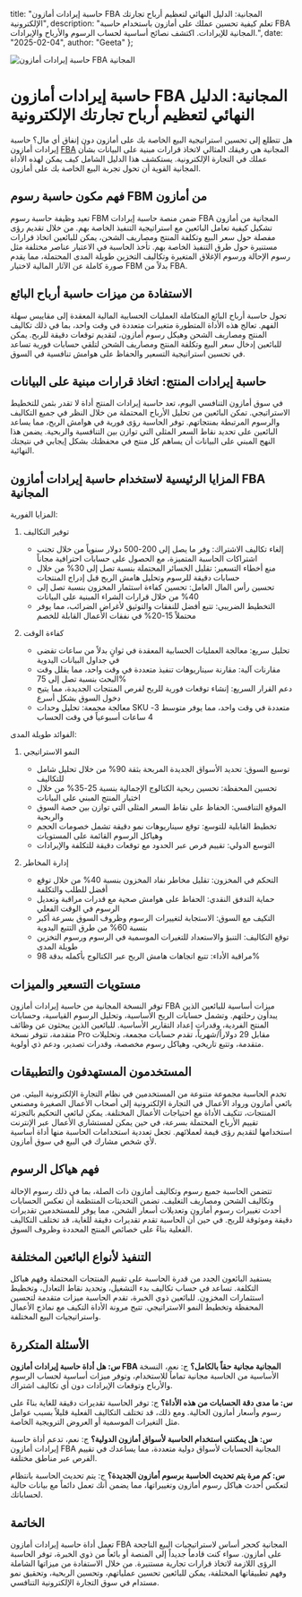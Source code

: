   title: "حاسبة إيرادات أمازون FBA المجانية: الدليل النهائي لتعظيم أرباح تجارتك الإلكترونية",
  description: "تعلم كيفية تحسين عملك على أمازون باستخدام حاسبة FBA المجانية للإيرادات. اكتشف نصائح أساسية لحساب الرسوم والأرباح والإيرادات.",
  date: "2025-02-04",
  author: "Geeta"
};

![حاسبة إيرادات أمازون FBA المجانية](/images/blog/amazon-fba--revenue-calculator-free.jpeg)

# حاسبة إيرادات أمازون FBA المجانية: الدليل النهائي لتعظيم أرباح تجارتك الإلكترونية

هل تتطلع إلى تحسين استراتيجية البيع الخاصة بك على أمازون دون إنفاق أي مال؟ حاسبة إيرادات أمازون [FBA](https://www.revns.com/tools/amazon-fbm-calculator) المجانية هي رفيقك المثالي لاتخاذ قرارات مبنية على البيانات بشأن عملك في التجارة الإلكترونية. يستكشف هذا الدليل الشامل كيف يمكن لهذه الأداة المجانية القوية أن تحول تجربة البيع الخاصة بك على أمازون.

## فهم مكون حاسبة رسوم FBM من أمازون

تعيد وظيفة حاسبة رسوم FBM ضمن منصة حاسبة إيرادات FBA المجانية من أمازون تشكيل كيفية تعامل البائعين مع استراتيجية التنفيذ الخاصة بهم. من خلال تقديم رؤى مفصلة حول سعر البيع وتكلفة المنتج ومصاريف الشحن، يمكن للبائعين اتخاذ قرارات مستنيرة حول طرق التنفيذ الخاصة بهم. تأخذ الحاسبة في الاعتبار عناصر مختلفة مثل رسوم الإحالة ورسوم الإغلاق المتغيرة وتكاليف التخزين طويلة المدى المحتملة، مما يقدم صورة كاملة عن الآثار المالية لاختيار FBM بدلاً من FBA.

## الاستفادة من ميزات حاسبة أرباح البائع

تحول حاسبة أرباح البائع المتكاملة العمليات الحسابية المالية المعقدة إلى مقاييس سهلة الفهم. تعالج هذه الأداة المتطورة متغيرات متعددة في وقت واحد، بما في ذلك تكاليف المنتج ومصاريف الشحن وهيكل رسوم أمازون، لتقديم توقعات دقيقة للربح. يمكن للبائعين إدخال سعر البيع وتكلفة المنتج ومصاريف الشحن لتلقي حسابات فورية تساعد في تحسين استراتيجية التسعير والحفاظ على هوامش تنافسية في السوق.

## حاسبة إيرادات المنتج: اتخاذ قرارات مبنية على البيانات

في سوق أمازون التنافسي اليوم، تعد حاسبة إيرادات المنتج أداة لا تقدر بثمن للتخطيط الاستراتيجي. تمكن البائعين من تحليل الأرباح المحتملة من خلال النظر في جميع التكاليف والرسوم المرتبطة بمنتجاتهم. توفر الحاسبة رؤى فورية في هوامش الربح، مما يساعد البائعين على تحديد نقاط السعر المثلى التي توازن بين التنافسية والربحية. يضمن هذا النهج المبني على البيانات أن يساهم كل منتج في محفظتك بشكل إيجابي في نتيجتك النهائية.

## المزايا الرئيسية لاستخدام حاسبة إيرادات أمازون FBA المجانية

المزايا الفورية:
1. توفير التكاليف
   - إلغاء تكاليف الاشتراك: وفر ما يصل إلى 200-500 دولار سنوياً من خلال تجنب اشتراكات الحاسبة المتميزة، مع الحصول على حسابات احترافية مجاناً
   - منع أخطاء التسعير: تقليل الخسائر المحتملة بنسبة تصل إلى 30% من خلال حسابات دقيقة للرسوم وتحليل هامش الربح قبل إدراج المنتجات
   - تحسين رأس المال العامل: تحسين كفاءة استثمار المخزون بنسبة تصل إلى 40% من خلال قرارات الشراء المبنية على البيانات
   - التخطيط الضريبي: تتبع أفضل للنفقات والتوثيق لأغراض الضرائب، مما يوفر محتملاً 15-20% في نفقات الأعمال القابلة للخصم

2. كفاءة الوقت
   - تحليل سريع: معالجة العمليات الحسابية المعقدة في ثوانٍ بدلاً من ساعات تقضى في جداول البيانات اليدوية
   - مقارنات آلية: مقارنة سيناريوهات تنفيذ متعددة في وقت واحد، مما يقلل وقت البحث بنسبة تصل إلى 75%
   - دعم القرار السريع: إنشاء توقعات فورية للربح لفرص المنتجات الجديدة، مما يتيح دخول السوق بشكل أسرع
   - معالجة مجمعة: تحليل وحدات SKU متعددة في وقت واحد، مما يوفر متوسط 3-4 ساعات أسبوعياً في وقت الحساب

الفوائد طويلة المدى:
1. النمو الاستراتيجي
   - توسيع السوق: تحديد الأسواق الجديدة المربحة بثقة 90% من خلال تحليل شامل للتكاليف
   - تحسين المحفظة: تحسين ربحية الكتالوج الإجمالية بنسبة 25-35% من خلال اختيار المنتج المبني على البيانات
   - الموقع التنافسي: الحفاظ على نقاط السعر المثلى التي توازن بين حصة السوق والربحية
   - تخطيط القابلية للتوسع: توقع سيناريوهات نمو دقيقة تشمل خصومات الحجم وهياكل الرسوم القائمة على المستويات
   - التوسع الدولي: تقييم فرص عبر الحدود مع توقعات دقيقة للتكلفة والإيرادات

2. إدارة المخاطر
   - التحكم في المخزون: تقليل مخاطر نفاد المخزون بنسبة 40% من خلال توقع أفضل للطلب والتكلفة
   - حماية التدفق النقدي: الحفاظ على هوامش صحية مع قدرات مراقبة وتعديل الرسوم في الوقت الفعلي
   - التكيف مع السوق: الاستجابة لتغييرات الرسوم وظروف السوق بسرعة أكبر بنسبة 60% من طرق التتبع اليدوية
   - توقع التكاليف: التنبؤ والاستعداد للتغيرات الموسمية في الرسوم ورسوم التخزين طويلة المدى
   - مراقبة الأداء: تتبع اتجاهات هامش الربح عبر الكتالوج بأكمله بدقة 98%

## مستويات التسعير والميزات

توفر النسخة المجانية من حاسبة إيرادات أمازون FBA ميزات أساسية للبائعين الذين يبدأون رحلتهم. وتشمل حسابات الربح الأساسية، وتحليل الرسوم القياسية، وحسابات المنتج الفردية، وقدرات إعداد التقارير الأساسية. للبائعين الذين يبحثون عن وظائف متقدمة، تتوفر نسخة Pro مقابل 29 دولاراً/شهرياً، تقدم حسابات مجمعة، وتحليلات متقدمة، وتتبع تاريخي، وهياكل رسوم مخصصة، وقدرات تصدير، ودعم ذي أولوية.

## المستخدمون المستهدفون والتطبيقات

تخدم الحاسبة مجموعة متنوعة من المستخدمين في نظام التجارة الإلكترونية البيئي. من بائعي أمازون ورواد الأعمال في التجارة الإلكترونية إلى أصحاب الأعمال الصغيرة ومصنعي المنتجات، تتكيف الأداة مع احتياجات الأعمال المختلفة. يمكن لبائعي التحكيم بالتجزئة تقييم الأرباح المحتملة بسرعة، في حين يمكن لمستشاري الأعمال عبر الإنترنت استخدامها لتقديم رؤى قيمة لعملائهم. تجعل تعددية استخدامات الحاسبة منها أداة أساسية لأي شخص مشارك في البيع في سوق أمازون.

## فهم هياكل الرسوم

تتضمن الحاسبة جميع رسوم وتكاليف أمازون ذات الصلة، بما في ذلك رسوم الإحالة وتكاليف الشحن ومصاريف التغليف. تضمن التحديثات المنتظمة أن تعكس الحسابات أحدث تغييرات رسوم أمازون وتعديلات أسعار الشحن، مما يوفر للمستخدمين تقديرات دقيقة وموثوقة للربح. في حين أن الحاسبة تقدم تقديرات دقيقة للغاية، قد تختلف التكاليف الفعلية بناءً على خصائص المنتج المحددة وظروف السوق.

## التنفيذ لأنواع البائعين المختلفة

يستفيد البائعون الجدد من قدرة الحاسبة على تقييم المنتجات المحتملة وفهم هياكل التكلفة. تساعد في حساب تكاليف بدء التشغيل، وتحديد نقاط التعادل، وتخطيط استثمارات المخزون. للبائعين ذوي الخبرة، تقدم الحاسبة ميزات متقدمة لتحسين المحفظة وتخطيط النمو الاستراتيجي. تتيح مرونة الأداة التكيف مع نماذج الأعمال واستراتيجيات البيع المختلفة.

## الأسئلة المتكررة

**س: هل أداة حاسبة إيرادات أمازون FBA المجانية مجانية حقاً بالكامل؟**
ج: نعم، النسخة الأساسية من الحاسبة مجانية تماماً للاستخدام، وتوفر ميزات أساسية لحساب الرسوم والأرباح وتوقعات الإيرادات دون أي تكاليف اشتراك.

**س: ما مدى دقة الحسابات من هذه الأداة؟**
ج: توفر الحاسبة تقديرات دقيقة للغاية بناءً على رسوم وأسعار أمازون الحالية. ومع ذلك، قد تختلف التكاليف الفعلية قليلاً بسبب عوامل مثل التغيرات الموسمية أو العروض الترويجية الخاصة.

**س: هل يمكنني استخدام الحاسبة لأسواق أمازون الدولية؟**
ج: نعم، تدعم أداة حاسبة إيرادات أمازون FBA المجانية الحسابات لأسواق دولية متعددة، مما يساعدك في تقييم الفرص عبر مناطق مختلفة.

**س: كم مرة يتم تحديث الحاسبة برسوم أمازون الجديدة؟**
ج: يتم تحديث الحاسبة بانتظام لتعكس أحدث هياكل رسوم أمازون وتغييراتها، مما يضمن أنك تعمل دائماً مع بيانات حالية لحساباتك.

## الخاتمة

تعمل أداة حاسبة إيرادات أمازون FBA المجانية كحجر أساس لاستراتيجيات البيع الناجحة على أمازون. سواء كنت قادماً جديداً إلى المنصة أو بائعاً من ذوي الخبرة، توفر الحاسبة الرؤى اللازمة لاتخاذ قرارات تجارية مستنيرة. من خلال الاستفادة من ميزاتها الشاملة وفهم تطبيقاتها المختلفة، يمكن للبائعين تحسين عملياتهم، وتحسين الربحية، وتحقيق نمو مستدام في سوق التجارة الإلكترونية التنافسي.